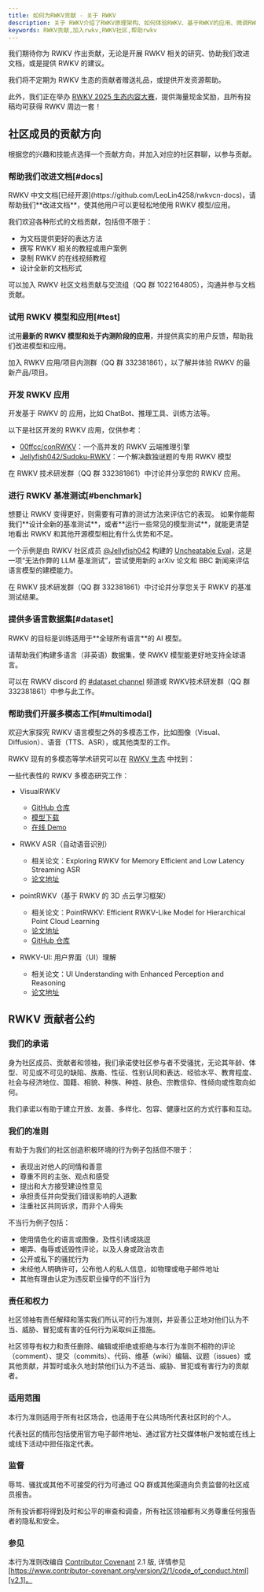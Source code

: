 ```yaml
---
title: 如何为RWKV贡献 - 关于 RWKV
description: 关于 RWKV介绍了RWKV原理架构、如何体验RWKV、基于RWKV的应用、微调RWKV等内容。RWKV是一种具有 GPT 级大型语言模型（LLM）性能的 RNN，也可以像 GPT Transformer 一样直接训练（可并行化）。
keywords: RWKV贡献,加入rwkv,RWKV社区,帮助rwkv
---
```



我们期待你为 RWKV 作出贡献，无论是开展 RWKV 相关的研究、协助我们改进文档，或是提供 RWKV 的建议。

<Callout  emoji="🎁">
我们将不定期为 RWKV 生态的贡献者赠送礼品，或提供开发资源帮助。

此外，我们正在举办 [RWKV 2025 生态内容大赛](https://rwkv.cn/news/read?id=16)，提供海量现金奖励，且所有投稿均可获得 RWKV 周边一套！
</Callout>

## 社区成员的贡献方向

根据您的兴趣和技能点选择一个贡献方向，并加入对应的社区群聊，以参与贡献。

### 帮助我们改进文档[#docs]

<Callout type="info" emoji="ℹ️">
RWKV 中文文档[已经开源](https://github.com/LeoLin4258/rwkvcn-docs)，请帮助我们**改进文档**，使其他用户可以更轻松地使用 RWKV 模型/应用。
</Callout>

我们欢迎各种形式的文档贡献，包括但不限于：

- 为文档提供更好的表达方法
- 撰写 RWKV 相关的教程或用户案例
- 录制 RWKV 的在线视频教程
- 设计全新的文档形式

可以加入 RWKV 社区文档贡献与交流组（QQ 群 1022164805），沟通并参与文档贡献。

### 试用 RWKV 模型和应用[#test]

试用**最新的 RWKV 模型和处于内测阶段的应用**，并提供真实的用户反馈，帮助我们改进模型和应用。

加入 RWKV 应用/项目内测群（QQ 群 332381861），以了解并体验 RWKV 的最新产品/项目。

### 开发 RWKV 应用

开发基于 RWKV 的 应用，比如 ChatBot、推理工具、训练方法等。

以下是社区开发的 RWKV 应用，仅供参考：

- [00ffcc/conRWKV](https://github.com/00ffcc/conRWKV)：一个高并发的 RWKV 云端推理引擎
- [Jellyfish042/Sudoku-RWKV](https://github.com/Jellyfish042/Sudoku-RWKV)：一个解决数独谜题的专用 RWKV 模型

在 RWKV 技术研发群（QQ 群 332381861）中讨论并分享您的 RWKV 应用。

### 进行 RWKV 基准测试[#benchmark]

<Callout type="info" emoji="ℹ️">
想要让 RWKV 变得更好，则需要有可靠的测试方法来评估它的表现。
</Callout>
如果你能帮我们**设计全新的基准测试**，或者**运行一些常见的模型测试**，就能更清楚地看出 RWKV 和其他开源模型相比有什么优势和不足。

一个示例是由 RWKV 社区成员 [@Jellyfish042](https://github.com/Jellyfish042) 构建的 [Uncheatable Eval](https://github.com/Jellyfish042/uncheatable_eval)，这是一项“无法作弊的 LLM 基准测试”，尝试使用新的 arXiv 论文和 BBC 新闻来评估语言模型的建模能力。

在 RWKV 技术研发群（QQ 群 332381861）中讨论并分享您关于 RWKV 的基准测试结果。

### 提供多语言数据集[#dataset]

<Callout type="info" emoji="ℹ️">
RWKV 的目标是训练适用于**全球所有语言**的 AI 模型。
</Callout>

请帮助我们构建多语言（非英语）数据集，使 RWKV 模型能更好地支持全球语言。

可以在 RWKV discord 的 [#dataset channel](https://discord.gg/uMpzuDwcu5) 频道或 RWKV技术研发群（QQ 群 332381861）中参与此工作。

### 帮助我们开展多模态工作[#multimodal]

<Callout type="info" emoji="ℹ️">
欢迎大家探究 RWKV 语言模型之外的多模态工作，比如图像（Visual、Diffusion）、语音（TTS、ASR），或其他类型的工作。

RWKV 现有的多模态等学术研究可以在 [RWKV 生态](https://rwkv.cn/eco) 中找到：
</Callout>

一些代表性的 RWKV 多模态研究工作：

- VisualRWKV
    - [GitHub 仓库](https://github.com/howard-hou/VisualRWKV)
    - [模型下载](https://huggingface.co/howard-hou/visualrwkv-5)
    - [在线 Demo](https://huggingface.co/spaces/howard-hou/VisualRWKV-Gradio-1) 

- RWKV ASR（自动语音识别）

    - 相关论文：Exploring RWKV for Memory Efficient and Low Latency Streaming ASR
    - [论文地址](https://arxiv.org/abs/2309.14758 )

- pointRWKV（基于 RWKV 的 3D 点云学习框架）

    - 相关论文：PointRWKV: Efficient RWKV-Like Model for Hierarchical Point Cloud Learning 
    - [论文地址](https://arxiv.org/pdf/2405.15214)
    - [GitHub 仓库](https://github.com/hithqd/PointRWKV)

- RWKV-UI: 用户界面（UI）理解

    - 相关论文：UI Understanding with Enhanced Perception and Reasoning
    - [论文地址](https://arxiv.org/abs/2502.03971)


## RWKV 贡献者公约

### 我们的承诺

身为社区成员、贡献者和领袖，我们承诺使社区参与者不受骚扰，无论其年龄、体型、可见或不可见的缺陷、族裔、性征、性别认同和表达、经验水平、教育程度、社会与经济地位、国籍、相貌、种族、种姓、肤色、宗教信仰、性倾向或性取向如何。

我们承诺以有助于建立开放、友善、多样化、包容、健康社区的方式行事和互动。

### 我们的准则

有助于为我们的社区创造积极环境的行为例子包括但不限于：

* 表现出对他人的同情和善意
* 尊重不同的主张、观点和感受
* 提出和大方接受建设性意见
* 承担责任并向受我们错误影响的人道歉
* 注重社区共同诉求，而非个人得失

不当行为例子包括：

* 使用情色化的语言或图像，及性引诱或挑逗
* 嘲弄、侮辱或诋毁性评论，以及人身或政治攻击
* 公开或私下的骚扰行为
* 未经他人明确许可，公布他人的私人信息，如物理或电子邮件地址
* 其他有理由认定为违反职业操守的不当行为

### 责任和权力

社区领袖有责任解释和落实我们所认可的行为准则，并妥善公正地对他们认为不当、威胁、冒犯或有害的任何行为采取纠正措施。

社区领导有权力和责任删除、编辑或拒绝或拒绝与本行为准则不相符的评论（comment）、提交（commits）、代码、维基（wiki）编辑、议题（issues）或其他贡献，并暂时或永久地封禁他们认为不适当、威胁、冒犯或有害行为的贡献者。

### 适用范围

本行为准则适用于所有社区场合，也适用于在公共场所代表社区时的个人。

代表社区的情形包括使用官方电子邮件地址、通过官方社交媒体帐户发帖或在线上或线下活动中担任指定代表。

### 监督

辱骂、骚扰或其他不可接受的行为可通过 QQ 群或其他渠道向负责监督的社区成员报告。

所有投诉都将得到及时和公平的审查和调查，所有社区领袖都有义务尊重任何报告者的隐私和安全。

### 参见

本行为准则改编自 [Contributor Covenant](https://www.contributor-covenant.org) 2.1 版, 详情参见 [https://www.contributor-covenant.org/version/2/1/code_of_conduct.html][v2.1]。



